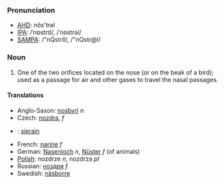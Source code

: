 ===Pronunciation===
*[[w:AHD|AHD]]: nŏs'trəl
*[[w:IPA|IPA]]: /ˈnɒstrɪl/, /ˈnɒstrəl/
*[[w:SAMPA|SAMPA]]: /"nQstrIl/, /"nQstr@l/

===Noun===
#One of the two orifices located on the nose (or on the beak of a bird); used as a passage for air and other gases to travel the nasal passages.

====Translations====
*Anglo-Saxon: [[nosþyrl]] ''n''
*Czech: [[nozdra]], ''f''
*{{fi}}: [[sierain]]
*French: [[narine]] ''f''
*German: [[Nasenloch]] ''n'', [[Nüster]] ''f'' (of animals)
*[[Polish]]: nozdrze ''n'', nozdrza ''pl''
*Russian: [[ноздря]] ''f''
*Swedish: [[näsborre]]